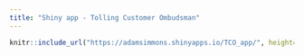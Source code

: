 ```yaml
---
title: "Shiny app - Tolling Customer Ombudsman"
---
```


```r
knitr::include_url("https://adamsimmons.shinyapps.io/TCO_app/", height="780px")
```
